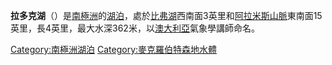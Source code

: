 {{unreferenced|time=2013-10-27T08:50:51+00:00}}
'''拉多克湖'''（{{lang-en|Radok Lake}}）是[[南極洲|南極洲]]的[[湖泊|湖泊]]，處於[[比弗湖|比弗湖]]西南面3英里和[[阿拉米斯山脈|阿拉米斯山脈]]東南面15英里，長4英里，最大水深362米，以[[澳大利亞|澳大利亞]]氣象學講師命名。

{{coord|70|52|S|68|00|E|display=title|type:landmark}}

{{DEFAULTSORT:Radok Lake}}
[[Category:南極洲湖泊|Category:南極洲湖泊]]
[[Category:麥克羅伯特森地水體|Category:麥克羅伯特森地水體]]


{{MacRobertsonLand-geo-stub}}